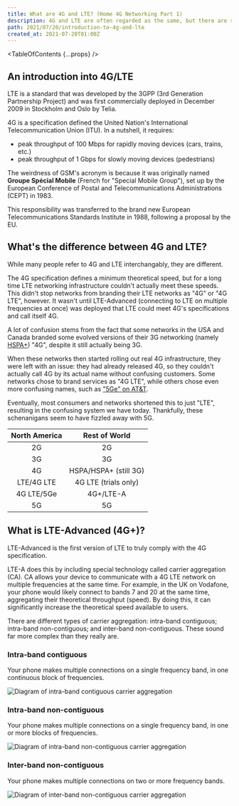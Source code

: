 ```yaml
---
title: What are 4G and LTE? (Home 4G Networking Part 1)
description: 4G and LTE are often regarded as the same, but there are some differences between them.
path: 2021/07/20/introduction-to-4g-and-lte
created_at: 2021-07-20T01:00Z
---
```



<TableOfContents {...props} />

## An introduction into 4G/LTE

LTE is a standard that was developed by the 3GPP (3rd Generation Partnership Project) and was first commercially deployed in December 2009 in
Stockholm and Oslo by Telia.

4G is a specification defined the United Nation's International Telecommunication Union (ITU). In a nutshell, it requires:

- peak throughput of 100 Mbps for rapidly moving devices (cars, trains, etc.)
- peak throughput of 1 Gbps for slowly moving devices (pedestrians)

<FactBox title="GSM's weird acronym">

The weirdness of GSM's acronym is because it was originally named **Groupe Spécial Mobile** (French for "Special Mobile Group"), set up by the
European Conference of Postal and Telecommunications Administrations (CEPT) in 1983.

This responsibility was transferred to the brand new European Telecommunications Standards Institute in 1988, following a proposal by the EU.

</FactBox>

## What's the difference between 4G and LTE?

While many people refer to 4G and LTE interchangably, they are different.

The 4G specification defines a minimum theoretical speed, but for a long time LTE networking infrastructure couldn't actually meet these speeds.
This didn't stop networks from branding their LTE networks as "4G" or "4G LTE", however. It wasn't until LTE-Advanced (connecting to LTE on
multiple frequencies at once) was deployed that LTE could meet 4G's specifications and call itself 4G.

A lot of confusion stems from the fact that some networks in the USA and Canada branded some evolved versions of their 3G networking (namely
[HSPA+](https://en.wikipedia.org/wiki/Evolved_High_Speed_Packet_Access)) "4G", despite it still actually being 3G.

When these networks then started rolling out real 4G infrastructure, they were left with an issue: they had already released 4G, so they couldn't
actually call 4G by its actual name without confusing customers. Some networks chose to brand services as "4G LTE", while others chose even more
confusing names, such as ["5Ge" on AT&T](https://www.tomsguide.com/uk/us/5ge-explained,news-29329.html).

Eventually, most consumers and networks shortened this to just "LTE", resulting in the confusing system we have today. Thankfully, these
schenanigans seem to have fizzled away with 5G.

| North America |     Rest of World     |
| :-----------: | :-------------------: |
|      2G       |          2G           |
|      3G       |          3G           |
|      4G       | HSPA/HSPA+ (still 3G) |
|  LTE/4G LTE   | 4G LTE (trials only)  |
|  4G LTE/5Ge   |       4G+/LTE-A       |
|      5G       |          5G           |

## What is LTE-Advanced (4G+)?

LTE-Advanced is the first version of LTE to truly comply with the 4G specification.

LTE-A does this by including special technology called carrier aggregation (CA). CA allows your device to communicate with a 4G LTE network on
multiple frequencies at the same time. For example, in the UK on Vodafone, your phone would likely connect to bands 7 and 20 at the same time,
aggregating their theoretical throughput (speed). By doing this, it can significantly increase the theoretical speed available to users.

There are different types of carrier aggregation: intra-band contiguous; intra-band non-contiguous; and inter-band non-contiguous. These sound
far more complex than they really are.

### Intra-band contiguous

Your phone makes multiple connections on a single frequency band, in one continuous block of frequencies.

![Diagram of intra-band contiguous carrier aggregation](./intraband-contiguous.svg)

### Intra-band non-contiguous

Your phone makes multiple connections on a single frequency band, in one or more blocks of frequencies.

![Diagram of intra-band non-contiguous carrier aggregation](./intraband-noncontiguous.svg)

### Inter-band non-contiguous

Your phone makes multiple connections on two or more frequency bands.

![Diagram of inter-band non-contiguous carrier aggregation](./interband-noncontiguous.svg)
